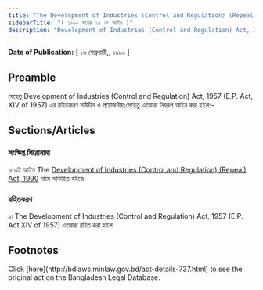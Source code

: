 ```yaml
---
title: "The Development of Industries (Control and Regulation) (Repeal) Act, 1990"
sidebarTitle: "( ১৯৯০ সনের ২৫ নং আইন )"
description: "Development of Industries (Control and Regulation) Act, 1957 এর রহিতকরণকল্পে প্রণীত আইন৷"
---
```


**Date of Publication:** [ ১৩ ফেব্রুয়ারী,, ১৯৯০ ]

## Preamble

যেহেতু Development of Industries (Control and Regulation) Act, 1957 (E.P. Act, XIV of 1957) এর রহিতকরণ সমীচীন ও প্রয়োজনীয়;সেহেতু এতদ্বারা নিম্নরূপ আইন করা হইল:-

## Sections/Articles

### সংক্ষিপ্ত শিরোনামা

১৷ এই আইন The [Development of Industries (Control and Regulation) (Repeal) Act, 1990](/laws/act-737 "Development of Industries (Control and Regulation) (Repeal) Act, 1990") নামে অভিহিত হইবে৷

### রহিতকরণ

২৷ The Development of Industries (Control and Regulation) Act, 1957 (E.P. Act XIV of 1957) এতদ্বারা রহিত করা হইল৷

## Footnotes

<Note>
  Click [here](http://bdlaws.minlaw.gov.bd/act-details-737.html) to see the original act on the Bangladesh Legal Database.
</Note>
